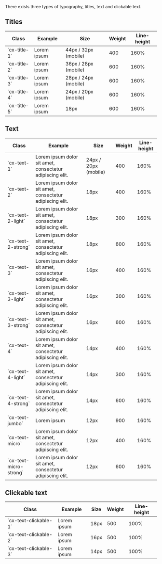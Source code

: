 
<Meta title="Basics/Typography" />

<Title>Typography</Title>
<Subtitle>
	There exists three types of typography, titles, text and clickable text.
</Subtitle>

## Titles

<table>
  <thead>
    <tr>
	<th>Class</th>
      <th>Example</th>
      <th>Size</th>
      <th>Weight</th>
      <th>Line-height</th>
    </tr>
  </thead>

  <tbody>
    <tr>
      <td>`cx-title-1`</td>
      <td className='cx-title-1'>Lorem ipsum</td>
      <td>44px / 32px (mobile)</td>
      <td>400</td>
      <td>160%</td>
    </tr>
    <tr>
      <td>`cx-title-2`</td>
      <td className='cx-title-2'>Lorem ipsum</td>
      <td>36px / 28px (mobile)</td>
      <td>600</td>
      <td>160%</td>
    </tr>
    <tr>
      <td>`cx-title-3`</td>
      <td className='cx-title-3'>Lorem ipsum</td>
      <td>28px / 24px (mobile)</td>
      <td>600</td>
      <td>160%</td>
    </tr>
    <tr>
      <td>`cx-title-4`</td>
      <td className='cx-title-4'>Lorem ipsum</td>
      <td>24px / 20px (mobile)</td>
      <td>600</td>
      <td>160%</td>
    </tr>
    <tr>
      <td>`cx-title-5`</td>
      <td className='cx-title-5'>Lorem ipsum</td>
      <td>18px</td>
      <td>600</td>
      <td>160%</td>
    </tr>
  </tbody>
</table>

## Text

<table>
  <thead>
    <tr>
	<th>Class</th>
      <th>Example</th>
      <th>Size</th>
      <th>Weight</th>
      <th>Line-height</th>
    </tr>
  </thead>

  <tbody>
    <tr>
      <td>`cx-text-1`</td>
      <td className='cx-text-1'>Lorem ipsum dolor sit amet, consectetur adipiscing elit.</td>
      <td>24px / 20px (mobile)</td>
      <td>400</td>
      <td>160%</td>
    </tr>
    <tr>
      <td>`cx-text-2`</td>
      <td className='cx-text-2'>Lorem ipsum dolor sit amet, consectetur adipiscing elit.</td>
      <td>18px</td>
      <td>400</td>
      <td>160%</td>
    </tr>
    <tr>
      <td>`cx-text-2-light`</td>
      <td className='cx-text-2-light'>Lorem ipsum dolor sit amet, consectetur adipiscing elit.</td>
      <td>18px</td>
      <td>300</td>
      <td>160%</td>
    </tr>
    <tr>
      <td>`cx-text-2-strong`</td>
      <td className='cx-text-2-strong'>Lorem ipsum dolor sit amet, consectetur adipiscing elit.</td>
      <td>18px</td>
      <td>600</td>
      <td>160%</td>
    </tr>
    <tr>
      <td>`cx-text-3`</td>
      <td className='cx-text-3'>Lorem ipsum dolor sit amet, consectetur adipiscing elit.</td>
      <td>16px</td>
      <td>400</td>
      <td>160%</td>
    </tr>
    <tr>
      <td>`cx-text-3-light`</td>
      <td className='cx-text-3-light'>Lorem ipsum dolor sit amet, consectetur adipiscing elit.</td>
      <td>16px</td>
      <td>300</td>
      <td>160%</td>
    </tr>
    <tr>
      <td>`cx-text-3-strong`</td>
      <td className='cx-text-3-strong'>Lorem ipsum dolor sit amet, consectetur adipiscing elit.</td>
      <td>16px</td>
      <td>600</td>
      <td>160%</td>
    </tr>
    <tr>
      <td>`cx-text-4`</td>
      <td className='cx-text-4'>Lorem ipsum dolor sit amet, consectetur adipiscing elit.</td>
      <td>14px</td>
      <td>400</td>
      <td>160%</td>
    </tr>
    <tr>
      <td>`cx-text-4-light`</td>
      <td className='cx-text-4-light'>Lorem ipsum dolor sit amet, consectetur adipiscing elit.</td>
      <td>14px</td>
      <td>300</td>
      <td>160%</td>
    </tr>
    <tr>
      <td>`cx-text-4-strong`</td>
      <td className='cx-text-4-strong'>Lorem ipsum dolor sit amet, consectetur adipiscing elit.</td>
      <td>14px</td>
      <td>600</td>
      <td>160%</td>
    </tr>
    <tr>
      <td>`cx-text-jumbo`</td>
      <td className='cx-text-jumbo'>Lorem ipsum</td>
      <td>12px</td>
      <td>900</td>
      <td>160%</td>
    </tr>
    <tr>
      <td>`cx-text-micro`</td>
      <td className='cx-text-micro'>Lorem ipsum dolor sit amet, consectetur adipiscing elit.</td>
      <td>12px</td>
      <td>400</td>
      <td>160%</td>
    </tr>
    <tr>
      <td>`cx-text-micro-strong`</td>
      <td className='cx-text-micro-strong'>Lorem ipsum dolor sit amet, consectetur adipiscing elit.</td>
      <td>12px</td>
      <td>600</td>
      <td>160%</td>
    </tr>

  </tbody>
</table>

## Clickable text

<table>
  <thead>
    <tr>
	<th>Class</th>
      <th>Example</th>
      <th>Size</th>
      <th>Weight</th>
      <th>Line-height</th>
    </tr>
  </thead>

  <tbody>
    <tr>
      <td>`cx-text-clickable-1`</td>
      <td className='cx-text-clickable-1'>Lorem ipsum</td>
      <td>18px</td>
      <td>500</td>
      <td>100%</td>
    </tr>
    <tr>
      <td>`cx-text-clickable-2`</td>
      <td className='cx-text-clickable-2'>Lorem ipsum</td>
      <td>16px</td>
      <td>500</td>
      <td>100%</td>
    </tr>
    <tr>
      <td>`cx-text-clickable-3`</td>
      <td className='cx-text-clickable-3'>Lorem ipsum</td>
      <td>14px</td>
      <td>500</td>
      <td>100%</td>
    </tr>
  </tbody>
</table>
